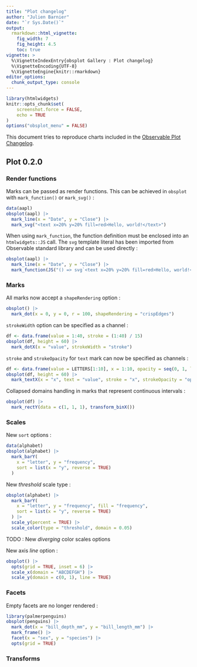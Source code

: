 ```yaml
---
title: "Plot changelog"
author: "Julien Barnier"
date: "`r Sys.Date()`"
output:
  rmarkdown::html_vignette:
    fig_width: 7
    fig_height: 4.5
    toc: true
vignette: >
  %\VignetteIndexEntry{obsplot Gallery : Plot changelog}
  %\VignetteEncoding{UTF-8}
  %\VignetteEngine{knitr::rmarkdown}
editor_options: 
  chunk_output_type: console
---
```


```r
library(htmlwidgets)
knitr::opts_chunk$set(
    screenshot.force = FALSE,
    echo = TRUE
)
options("obsplot_menu" = FALSE)
```

This document tries to reproduce charts included in the [Observable Plot Changelog](https://github.com/observablehq/plot/blob/main/CHANGELOG.md).


## Plot 0.2.0

### Render functions

Marks can be passed as render functions. This can be achieved in `obsplot` with `mark_function()` or `mark_svg()` :

```r
data(aapl)
obsplot(aapl) |>
  mark_line(x = "Date", y = "Close") |>
  mark_svg("<text x=20% y=20% fill=red>Hello, world!</text>")
```

When using `mark_function`, the function definition must be enclosed into an `htmlwidgets::JS` call. The `svg` template literal has been imported from Observable standard library and can be used directly :

```r
obsplot(aapl) |>
  mark_line(x = "Date", y = "Close") |>
  mark_function(JS("() => svg`<text x=20% y=20% fill=red>Hello, world!</text>`"))
```

### Marks

All marks now accept a `shapeRendering` option :

```r
obsplot() |>
  mark_dot(x = 0, y = 0, r = 100, shapeRendering = "crispEdges")
```

`strokeWidth` option can be specified as a channel :
```r
df <- data.frame(value = 1:40, stroke = (1:40) / 15)
obsplot(df, height = 60) |>
  mark_dotX(x = "value", strokeWidth = "stroke")
```

`stroke` and `strokeOpacity` for `text` mark can now be specified as channels :

```r
df <- data.frame(value = LETTERS[1:10], x = 1:10, opacity = seq(0, 1, length.out = 10))
obsplot(df, height = 60) |>
  mark_textX(x = "x", text = "value", stroke = "x", strokeOpacity = "opacity")
```


Collapsed domains handling in marks that represent continuous intervals :

```r
obsplot(df) |>
  mark_rectY(data = c(1, 1, 1), transform_binX())
```

### Scales

New `sort` options :

```r
data(alphabet)
obsplot(alphabet) |>
  mark_barY(
    x = "letter", y = "frequency",
    sort = list(x = "y", reverse = TRUE)
  )
```

New *threshold* scale type :

```r
obsplot(alphabet) |>
  mark_barY(
    x = "letter", y = "frequency", fill = "frequency",
    sort = list(x = "y", reverse = TRUE)
  ) |>
  scale_y(percent = TRUE) |>
  scale_color(type = "threshold", domain = 0.05)
```

TODO : New *diverging* color scales options

New axis *line* option :

```r
obsplot() |>
  opts(grid = TRUE, inset = 6) |>
  scale_x(domain = "ABCDEFGH") |>
  scale_y(domain = c(0, 1), line = TRUE)
```

### Facets

Empty facets are no longer rendered :

```r
library(palmerpenguins)
obsplot(penguins) |>
  mark_dot(x = "bill_depth_mm", y = "bill_length_mm") |>
  mark_frame() |>
  facet(x = "sex", y = "species") |>
  opts(grid = TRUE)
```

### Transforms

